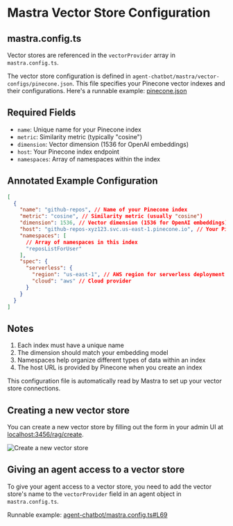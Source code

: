 # Mastra Vector Store Configuration

## mastra.config.ts

Vector stores are referenced in the `vectorProvider` array in `mastra.config.ts`.

The vector store configuration is defined in `agent-chatbot/mastra/vector-configs/pinecone.json`. This file specifies your Pinecone vector indexes and their configurations. Here's a runnable example: [pinecone.json](https://github.com/mastrajs/mastra/blob/main/future/examples/agent-chatbot/mastra/vector-configs/pinecone.json)

## Required Fields

- `name`: Unique name for your Pinecone index
- `metric`: Similarity metric (typically "cosine")
- `dimension`: Vector dimension (1536 for OpenAI embeddings)
- `host`: Your Pinecone index endpoint
- `namespaces`: Array of namespaces within the index

## Annotated Example Configuration

```json
[
  {
    "name": "github-repos", // Name of your Pinecone index
    "metric": "cosine", // Similarity metric (usually "cosine")
    "dimension": 1536, // Vector dimension (1536 for OpenAI embeddings)
    "host": "github-repos-xyz123.svc.us-east-1.pinecone.io", // Your Pinecone index endpoint
    "namespaces": [
      // Array of namespaces in this index
      "reposListForUser"
    ],
    "spec": {
      "serverless": {
        "region": "us-east-1", // AWS region for serverless deployment
        "cloud": "aws" // Cloud provider
      }
    }
  }
]
```

## Notes

1. Each index must have a unique name
2. The dimension should match your embedding model
3. Namespaces help organize different types of data within an index
4. The host URL is provided by Pinecone when you create an index

This configuration file is automatically read by Mastra to set up your vector store connections.

## Creating a new vector store

You can create a new vector store by filling out the form in your admin UI at [localhost:3456/rag/create](http://localhost:3456/rag/create).

![Create a new vector store](../../../public/rag-sync-screenshot.png)

## Giving an agent access to a vector store

To give your agent access to a vector store, you need to add the vector store's name to the `vectorProvider` field in an agent object in `mastra.config.ts`.

Runnable example: [agent-chatbot/mastra.config.ts#L69](https://github.com/mastrajs/mastra/blob/main/future/examples/agent-chatbot/mastra.config.ts#L69)

